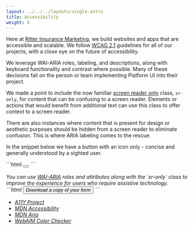 ```yaml
---
layout: ../../../layouts/single.astro
title: Accessibility
weight: 5
---
```


Here at [Ritter Insurance Marketing](https://ritterim.com), we build websites and apps that are accessible and scalable. We follow <a href="https://www.w3.org/TR/WCAG21/" rel="external" target="_blank">WCAG 2.1</a> guidelines for all of our projects, with a close eye on the future of accessibility. 

We leverage WAI-ARIA roles, labeling, and descriptions, along with keyboard functionality and contrast where possible. Many of these decisions fall on the person or team implementing Platform UI into their project. 

We made a point to include the now familiar <a href="https://webaim.org/techniques/css/invisiblecontent/" rel="external">screen reader only</a> class, `sr-only`, for content that can be confusing to a screen reader. Elements or actions that would benefit from additional text can use this class to offer context to a screen reader.

There are also instances where content that is present for design or aesthetic purposes should be hidden from a screen reader to eliminate confusion. This is where ARIA labeling comes to the rescue.

In the snippet below we have a button with an icon only - concise and generally understood by a sighted user.

<div class="highlight">
```html
<button class=”button”>
   <i class=”pi-download”>
</button>
```
</div>

<br />
You can use <a href="https://www.w3.org/WAI/standards-guidelines/aria/" rel="external" target="_blank">WAI-ARIA</a> roles and attributes along with the `sr-only` class to improve the experience for users who require assistive technology.

<div class="highlight">
```html
<button class=”button”>
   <i class=”pi-download” aria-hidden=”true”>
   <span class=”sr-only”>Download a copy of your form</span>
</button>
```
</div>

<Anchor name="Resources"/>

- <a href="https://a11yproject.com/" rel="external noopener" rel="external noopener">A11Y Project</a>
- <a href="https://developer.mozilla.org/en-US/docs/Web/Accessibility" rel="external noopener" rel="external noopener">MDN Accessibility</a>
- <a href="https://developer.mozilla.org/en-US/docs/Web/Accessibility/ARIA" rel="external noopener" rel="external noopener">MDN Aria</a>
- <a href="https://webaim.org/resources/contrastchecker/" rel="external noopener" rel="external noopener">WebAIM Color Checker</a>
